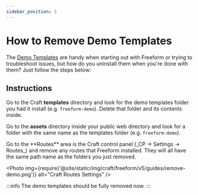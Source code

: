 ```yaml
---
sidebar_position: 3
---
```



# How to Remove Demo Templates

The [Demo Templates](../../configuration/demo-templates.mdx) are handy when starting out with Freeform or trying to troubleshoot issues, but how do you uninstall them when you're done with them? Just follow the steps below:

## Instructions

<VerticalStepWrapper>
<StepMarkdown>

Go to the Craft **templates** directory and look for the demo templates folder you had it install (e.g. `freeform-demo`). Delete that folder and its contents inside.

</StepMarkdown>
<StepMarkdown>

Go to the **assets** directory inside your public web directory and look for a folder with the same name as the templates folder (e.g. `freeform-demo`).

</StepMarkdown>
<StepMarkdown>
Go to the **Routes** area is the Craft control panel (_CP → Settings → Routes_) and remove any routes that Freeform installed. They will all have the same path name as the folders you just removed.

<Photo
  img={require('@site/static/img/craft/freeform/v5/guides/remove-demo.png')}
  alt="Craft Routes Settings"
/>

</StepMarkdown>
</VerticalStepWrapper>

:::info
The demo templates should be fully removed now.
:::
